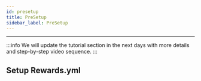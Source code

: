 ```yaml
---
id: presetup
title: PreSetup
sidebar_label: PreSetup
---
```

---

:::info
We will update the tutorial section in the next days with more details and step-by-step video sequence.
:::

## Setup Rewards.yml

<YoutubeEmbed source="c8Rlt2PAtTg" title="Setup Video" params=""></YoutubeEmbed>
